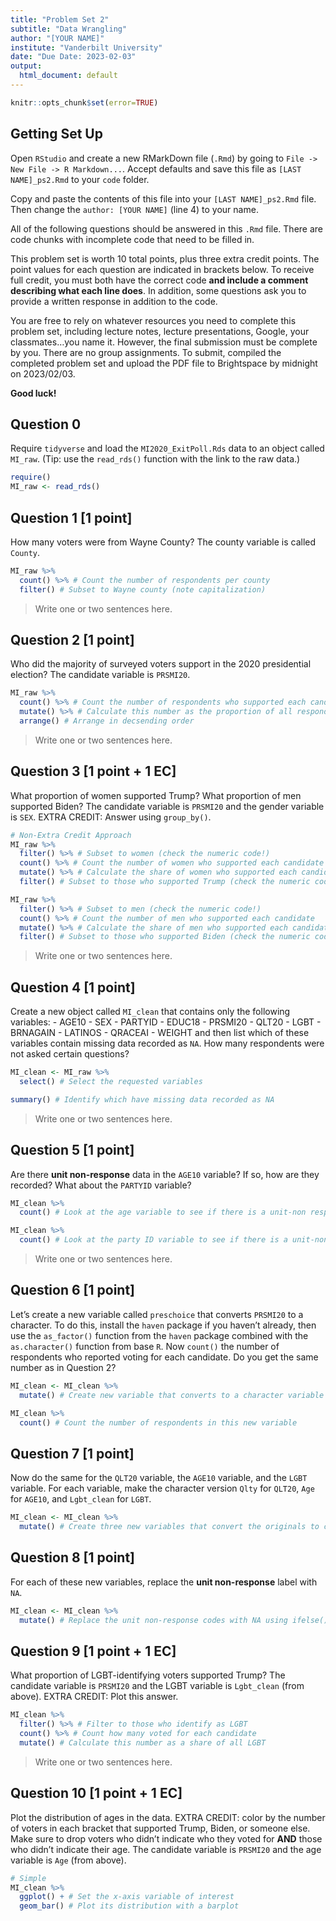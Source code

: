 ```yaml
---
title: "Problem Set 2"
subtitle: "Data Wrangling"
author: "[YOUR NAME]"
institute: "Vanderbilt University"
date: "Due Date: 2023-02-03"
output:
  html_document: default
---
```


```r
knitr::opts_chunk$set(error=TRUE)
```


## Getting Set Up

Open `RStudio` and create a new RMarkDown file (`.Rmd`) by going to `File -> New File -> R Markdown...`.
Accept defaults and save this file as `[LAST NAME]_ps2.Rmd` to your `code` folder.

Copy and paste the contents of this file into your `[LAST NAME]_ps2.Rmd` file. Then change the `author: [YOUR NAME]` (line 4) to your name.

All of the following questions should be answered in this `.Rmd` file. There are code chunks with incomplete code that need to be filled in. 

This problem set is worth 10 total points, plus three extra credit points. The point values for each question are indicated in brackets below. To receive full credit, you must both have the correct code **and include a comment describing what each line does**. In addition, some questions ask you to provide a written response in addition to the code.

You are free to rely on whatever resources you need to complete this problem set, including lecture notes, lecture presentations, Google, your classmates...you name it. However, the final submission must be complete by you. There are no group assignments. To submit, compiled the completed problem set and upload the PDF file to Brightspace by midnight on 2023/02/03.

**Good luck!**

## Question 0
Require `tidyverse` and load the `MI2020_ExitPoll.Rds` data to an object called `MI_raw`. (Tip: use the `read_rds()` function with the link to the raw data.)
```r
require()
MI_raw <- read_rds()
```


## Question 1 [1 point]
How many voters were from Wayne County? The county variable is called `County`.
```r
MI_raw %>%
  count() %>% # Count the number of respondents per county
  filter() # Subset to Wayne county (note capitalization)
```

> Write one or two sentences here.

## Question 2 [1 point]
Who did the majority of surveyed voters support in the 2020 presidential election? The candidate variable is `PRSMI20`.
```r
MI_raw %>%
  count() %>% # Count the number of respondents who supported each candidate
  mutate() %>% # Calculate this number as the proportion of all respondents
  arrange() # Arrange in decsending order
```

> Write one or two sentences here.

## Question 3 [1 point + 1 EC]
What proportion of women supported Trump? What proportion of men supported Biden? The candidate variable is `PRSMI20` and the gender variable is `SEX`. EXTRA CREDIT: Answer using `group_by()`.
```r
# Non-Extra Credit Approach
MI_raw %>%
  filter() %>% # Subset to women (check the numeric code!)
  count() %>% # Count the number of women who supported each candidate
  mutate() %>% # Calculate the share of women who supported each candidate
  filter() # Subset to those who supported Trump (check the numeric code!)

MI_raw %>%
  filter() %>% # Subset to men (check the numeric code!)
  count() %>% # Count the number of men who supported each candidate
  mutate() %>% # Calculate the share of men who supported each candidate
  filter() # Subset to those who supported Biden (check the numeric code!)
```

> Write one or two sentences here.


## Question 4 [1 point]
Create a new object called `MI_clean` that contains only the following variables:
  - AGE10
  - SEX
  - PARTYID
  - EDUC18
  - PRSMI20
  - QLT20
  - LGBT
  - BRNAGAIN
  - LATINOS
  - QRACEAI
  - WEIGHT
and then list which of these variables contain missing data recorded as `NA`. How many respondents were not asked certain questions?
```r
MI_clean <- MI_raw %>% 
  select() # Select the requested variables

summary() # Identify which have missing data recorded as NA
```

> Write one or two sentences here.

## Question 5 [1 point]
Are there **unit non-response** data in the `AGE10` variable? If so, how are they recorded? What about the `PARTYID` variable?

```r
MI_clean %>%
  count() # Look at the age variable to see if there is a unit-non response code

MI_clean %>%
  count() # Look at the party ID variable to see if there is a unit-non response code
```

> Write one or two sentences here.

## Question 6 [1 point]
Let's create a new variable called `preschoice` that converts `PRSMI20` to a character. To do this, install the `haven` package if you haven't already, then use the `as_factor()` function from the `haven` package combined with the `as.character()` function from base `R`. Now `count()` the number of respondents who reported voting for each candidate. Do you get the same number as in Question 2?
```r
MI_clean <- MI_clean %>%
  mutate() # Create new variable that converts to a character variable

MI_clean %>%
  count() # Count the number of respondents in this new variable
```

## Question 7 [1 point]
Now do the same for the `QLT20` variable, the `AGE10` variable, and the `LGBT` variable. For each variable, make the character version `Qlty` for `QLT20`, `Age` for `AGE10`, and `Lgbt_clean` for `LGBT`. 

```r
MI_clean <- MI_clean %>%
  mutate() # Create three new variables that convert the originals to character
```

## Question 8 [1 point]
For each of these new variables, replace the **unit non-response** label with `NA`.

```r
MI_clean <- MI_clean %>%
  mutate() # Replace the unit non-response codes with NA using ifelse() for all three variables.
```

## Question 9 [1 point + 1 EC]
What proportion of LGBT-identifying voters supported Trump? The candidate variable is `PRSMI20` and the LGBT variable is `Lgbt_clean` (from above). EXTRA CREDIT: Plot this answer.

```r
MI_clean %>%
  filter() %>% # Filter to those who identify as LGBT
  count() %>% # Count how many voted for each candidate
  mutate() # Calculate this number as a share of all LGBT
```

> Write one or two sentences here.


## Question 10 [1 point + 1 EC]
Plot the distribution of ages in the data. EXTRA CREDIT: color by the number of voters in each bracket that supported Trump, Biden, or someone else. Make sure to drop voters who didn't indicate who they voted for **AND** those who didn't indicate their age. The candidate variable is `PRSMI20` and the age variable is `Age` (from above).

```r
# Simple
MI_clean %>%
  ggplot() + # Set the x-axis variable of interest
  geom_bar() # Plot its distribution with a barplot
```

